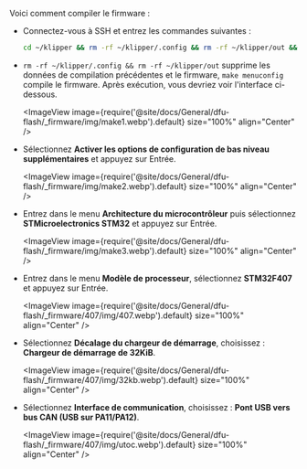 Voici comment compiler le firmware :
* Connectez-vous à SSH et entrez les commandes suivantes :

    ```bash
    cd ~/klipper && rm -rf ~/klipper/.config && rm -rf ~/klipper/out && make menuconfig
    ```

* `rm -rf ~/klipper/.config && rm -rf ~/klipper/out` supprime les données de compilation précédentes et le firmware, `make menuconfig` compile le firmware. Après exécution, vous devriez voir l'interface ci-dessous.

    <ImageView image={require('@site/docs/General/dfu-flash/_firmware/img/make1.webp').default} size="100%" align="Center" />

* Sélectionnez **Activer les options de configuration de bas niveau supplémentaires** et appuyez sur Entrée.

    <ImageView image={require('@site/docs/General/dfu-flash/_firmware/img/make2.webp').default} size="100%" align="Center" />

* Entrez dans le menu **Architecture du microcontrôleur** puis sélectionnez **STMicroelectronics STM32** et appuyez sur Entrée.

    <ImageView image={require('@site/docs/General/dfu-flash/_firmware/img/make3.webp').default} size="100%" align="Center" />

* Entrez dans le menu **Modèle de processeur**, sélectionnez **STM32F407** et appuyez sur Entrée.

    <ImageView image={require('@site/docs/General/dfu-flash/_firmware/407/img/407.webp').default} size="100%" align="Center" />

* Sélectionnez **Décalage du chargeur de démarrage**, choisissez : **Chargeur de démarrage de 32KiB**.

    <ImageView image={require('@site/docs/General/dfu-flash/_firmware/407/img/32kb.webp').default} size="100%" align="Center" />

* Sélectionnez **Interface de communication**, choisissez : **Pont USB vers bus CAN (USB sur PA11/PA12)**.

    <ImageView image={require('@site/docs/General/dfu-flash/_firmware/407/img/utoc.webp').default} size="100%" align="Center" />